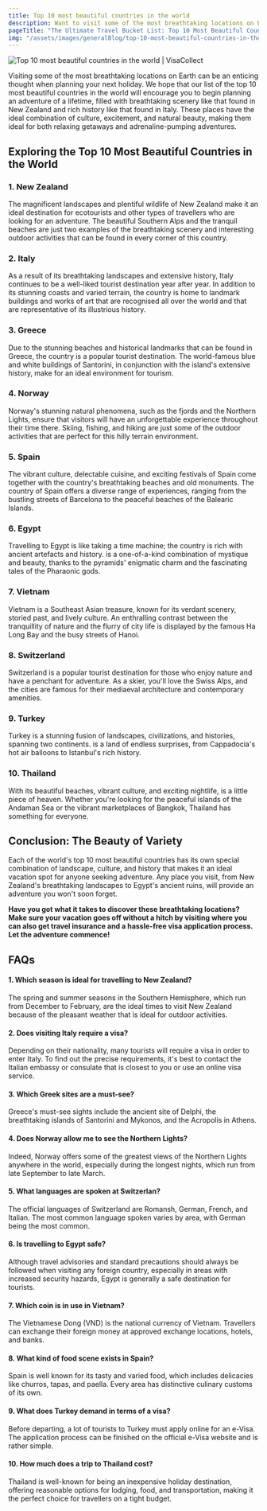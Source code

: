 ```yaml
---
title: Top 10 most beautiful countries in the world
description: Want to visit some of the most breathtaking locations on Earth? We hope that our list of the top 10 most beautiful countries in the world will encourage you.
pageTitle: "The Ultimate Travel Bucket List: Top 10 Most Beautiful Countries"
img: "/assets/images/generalBlog/top-10-most-beautiful-countries-in-the-world.jpeg"
---
```


<BlogContentHero className="mt-0">
    <img
        src="/assets/images/generalBlog/top-10-most-beautiful-countries-in-the-world.jpeg"
        alt="Top 10 most beautiful countries in the world | VisaCollect"
    />
</BlogContentHero>

Visiting some of the most breathtaking locations on Earth can be an enticing thought when planning your next holiday. We hope that our list of the top 10 most beautiful countries in the world will encourage you to begin planning an adventure of a lifetime, filled with breathtaking scenery like that found in New Zealand and rich history like that found in Italy. These places have the ideal combination of culture, excitement, and natural beauty, making them ideal for both relaxing getaways and adrenaline-pumping adventures.

## Exploring the Top 10 Most Beautiful Countries in the World

### 1. New Zealand

The magnificent landscapes and plentiful wildlife of New Zealand make it an ideal destination for ecotourists and other types of travellers who are looking for an adventure. The beautiful Southern Alps and the tranquil beaches are just two examples of the breathtaking scenery and interesting outdoor activities that can be found in every corner of this country.

### 2. Italy

As a result of its breathtaking landscapes and extensive history, Italy continues to be a well-liked tourist destination year after year. In addition to its stunning coasts and varied terrain, the country is home to landmark buildings and works of art that are recognised all over the world and that are representative of its illustrious history.

### 3. Greece

Due to the stunning beaches and historical landmarks that can be found in Greece, the country is a popular tourist destination. The world-famous blue and white buildings of Santorini, in conjunction with the island's extensive history, make for an ideal environment for tourism.

### 4. Norway

Norway's stunning natural phenomena, such as the fjords and the Northern Lights, ensure that visitors will have an unforgettable experience throughout their time there. Skiing, fishing, and hiking are just some of the outdoor activities that are perfect for this hilly terrain environment.

### 5. Spain

The vibrant culture, delectable cuisine, and exciting festivals of Spain come together with the country's breathtaking beaches and old monuments. The country of Spain offers a diverse range of experiences, ranging from the bustling streets of Barcelona to the peaceful beaches of the Balearic Islands.

### 6. Egypt

Travelling to Egypt is like taking a time machine; the country is rich with ancient artefacts and history. <LinkText href="/eg" text="Egypt"/> is a one-of-a-kind combination of mystique and beauty, thanks to the pyramids' enigmatic charm and the fascinating tales of the Pharaonic gods.

### 7. Vietnam

Vietnam is a Southeast Asian treasure, known for its verdant scenery, storied past, and lively culture. An enthralling contrast between the tranquillity of nature and the flurry of city life is displayed by the famous Ha Long Bay and the busy streets of Hanoi.

### 8. Switzerland

Switzerland is a popular tourist destination for those who enjoy nature and have a penchant for adventure. As a skier, you'll love the Swiss Alps, and the cities are famous for their mediaeval architecture and contemporary amenities.

### 9. Turkey

Turkey is a stunning fusion of landscapes, civilizations, and histories, spanning two continents. <LinkText href="/tr" text="Turkey"/> is a land of endless surprises, from Cappadocia's hot air balloons to Istanbul's rich history.

### 10. Thailand

With its beautiful beaches, vibrant culture, and exciting nightlife, <LinkText href="/th" text="Thailand"/> is a little piece of heaven. Whether you're looking for the peaceful islands of the Andaman Sea or the vibrant marketplaces of Bangkok, Thailand has something for everyone.

## Conclusion: The Beauty of Variety

Each of the world's top 10 most beautiful countries has its own special combination of landscape, culture, and history that makes it an ideal vacation spot for anyone seeking adventure. Any place you visit, from New Zealand's breathtaking landscapes to Egypt's ancient ruins, will provide an adventure you won't soon forget.

**Have you got what it takes to discover these breathtaking locations? Make sure your vacation goes off without a hitch by visiting <LinkText href="/" text="VisaCollect.com"/> where you can also get travel insurance and a hassle-free visa application process. Let the adventure commence!**

## FAQs

#### 1. Which season is ideal for travelling to New Zealand?

The spring and summer seasons in the Southern Hemisphere, which run from December to February, are the ideal times to visit New Zealand because of the pleasant weather that is ideal for outdoor activities.

#### 2. Does visiting Italy require a visa?

Depending on their nationality, many tourists will require a visa in order to enter Italy. To find out the precise requirements, it's best to contact the Italian embassy or consulate that is closest to you or use an online visa service.

#### 3. Which Greek sites are a must-see?

Greece's must-see sights include the ancient site of Delphi, the breathtaking islands of Santorini and Mykonos, and the Acropolis in Athens.

#### 4. Does Norway allow me to see the Northern Lights?

Indeed, Norway offers some of the greatest views of the Northern Lights anywhere in the world, especially during the longest nights, which run from late September to late March.

#### 5. What languages are spoken at Switzerlan?

The official languages of Switzerland are Romansh, German, French, and Italian. The most common language spoken varies by area, with German being the most common.

#### 6. Is travelling to Egypt safe?

Although travel advisories and standard precautions should always be followed when visiting any foreign country, especially in areas with increased security hazards, Egypt is generally a safe destination for tourists.

#### 7. Which coin is in use in Vietnam?

The Vietnamese Dong (VND) is the national currency of Vietnam. Travellers can exchange their foreign money at approved exchange locations, hotels, and banks.

#### 8. What kind of food scene exists in Spain?

Spain is well known for its tasty and varied food, which includes delicacies like churros, tapas, and paella. Every area has distinctive culinary customs of its own.

#### 9. What does Turkey demand in terms of a visa?

Before departing, a lot of tourists to Turkey must apply online for an e-Visa. The application process can be finished on the official e-Visa website and is rather simple.

#### 10. How much does a trip to Thailand cost?

Thailand is well-known for being an inexpensive holiday destination, offering reasonable options for lodging, food, and transportation, making it the perfect choice for travellers on a tight budget.
